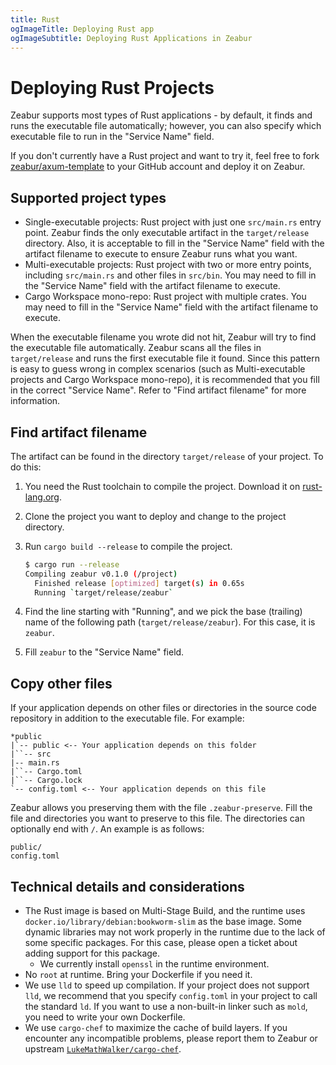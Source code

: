 ```yaml
---
title: Rust
ogImageTitle: Deploying Rust app
ogImageSubtitle: Deploying Rust Applications in Zeabur
---
```


# Deploying Rust Projects

Zeabur supports most types of Rust applications - by default, it finds and runs the executable file automatically;
however, you can also specify which executable file to run in the "Service Name" field.

If you don't currently have a Rust project and want to try it, feel free to fork
[zeabur/axum-template](https://github.com/zeabur/axum-template) to your GitHub account and deploy it on Zeabur.

## Supported project types

- Single-executable projects: Rust project with just one `src/main.rs` entry point.
  Zeabur finds the only executable artifact in the `target/release` directory.
  Also, it is acceptable to fill in the "Service Name" field with
  the artifact filename to execute to ensure Zeabur runs what you want.
- Multi-executable projects: Rust project with two or more entry points, including `src/main.rs`
  and other files in `src/bin`. You may need to fill in the "Service Name" field with
  the artifact filename to execute.
- Cargo Workspace mono-repo: Rust project with multiple crates. You may need to fill
  in the "Service Name" field with the artifact filename to execute.

When the executable filename you wrote did not hit, Zeabur will try to find the executable file automatically.
Zeabur scans all the files in `target/release` and runs the first executable file it found.
Since this pattern is easy to guess wrong in complex scenarios (such as Multi-executable projects
and Cargo Workspace mono-repo), it is recommended that you fill in the correct "Service Name".
Refer to "Find artifact filename" for more information.

## Find artifact filename

The artifact can be found in the directory `target/release` of your project. To do this:

1. You need the Rust toolchain to compile the project. Download it on [rust-lang.org](https://www.rust-lang.org).
2. Clone the project you want to deploy and change to the project directory.
3. Run `cargo build --release` to compile the project.

    ```bash
    $ cargo run --release
    Compiling zeabur v0.1.0 (/project)
      Finished release [optimized] target(s) in 0.65s
      Running `target/release/zeabur`
    ```

4. Find the line starting with "Running", and we pick the base (trailing) name
   of the following path (`target/release/zeabur`). For this case, it is `zeabur`.
5. Fill `zeabur` to the "Service Name" field.

## Copy other files

If your application depends on other files or directories in the source code repository
in addition to the executable file. For example:

```plain
*public
|`-- public <-- Your application depends on this folder
|``-- src
|-- main.rs
|``-- Cargo.toml
|``-- Cargo.lock
`-- config.toml <-- Your application depends on this file
```

Zeabur allows you preserving them with the file `.zeabur-preserve`. Fill the file
and directories you want to preserve to this file. The directories can optionally end with `/`.
An example is as follows:

```plain
public/
config.toml
```

## Technical details and considerations

- The Rust image is based on Multi-Stage Build, and the runtime uses
  `docker.io/library/debian:bookworm-slim` as the base image. Some
  dynamic libraries may not work properly in the runtime due to the
  lack of some specific packages. For this case, please open a ticket
  about adding support for this package.
  - We currently install `openssl` in the runtime environment.
- No `root` at runtime. Bring your Dockerfile if you need it.
- We use `lld` to speed up compilation. If your project does not support `lld`,
  we recommend that you specify `config.toml` in your project to call the standard `ld`.
  If you want to use a non-built-in linker such as `mold`, you need to write your own Dockerfile.
- We use `cargo-chef` to maximize the cache of build layers. If you encounter
  any incompatible problems, please report them to Zeabur or upstream
  [`LukeMathWalker/cargo-chef`](https://github.com/LukeMathWalker/cargo-chef).

